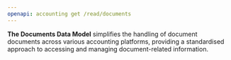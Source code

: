 ```yaml
---
openapi: accounting get /read/documents
---
```


**The Documents Data Model** simplifies the handling of document documents across various accounting platforms, providing a standardised approach to accessing and managing document-related information.

